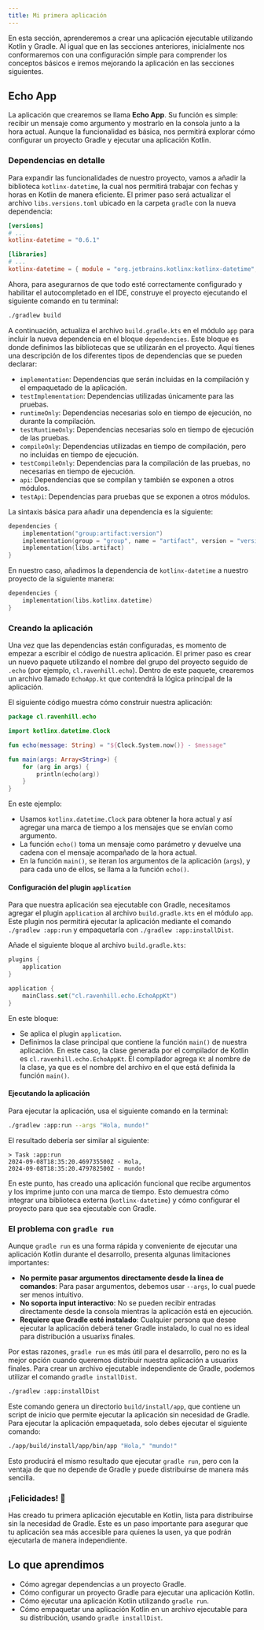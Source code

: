 ```yaml
---
title: Mi primera aplicación
---
```



<ReadingTime/>

En esta sección, aprenderemos a crear una aplicación ejecutable utilizando Kotlin y Gradle. Al igual que en las
secciones anteriores, inicialmente nos conformaremos con una configuración simple para comprender los conceptos básicos
e iremos mejorando la aplicación en las secciones siguientes.

## Echo App

La aplicación que crearemos se llama **Echo App**. Su función es simple: recibir un mensaje como argumento y mostrarlo
en la consola junto a la hora actual. Aunque la funcionalidad es básica, nos permitirá explorar cómo configurar un
proyecto Gradle y ejecutar una aplicación Kotlin.

### Dependencias en detalle

Para expandir las funcionalidades de nuestro proyecto, vamos a añadir la biblioteca `kotlinx-datetime`, la cual nos
permitirá trabajar con fechas y horas en Kotlin de manera eficiente. El primer paso será actualizar el archivo
`libs.versions.toml` ubicado en la carpeta `gradle` con la nueva dependencia:

```toml title="./gradle/libs.versions.toml"
[versions]
# ...
kotlinx-datetime = "0.6.1"

[libraries]
# ...
kotlinx-datetime = { module = "org.jetbrains.kotlinx:kotlinx-datetime", version.ref = "kotlinx-datetime" }
```

Ahora, para asegurarnos de que todo esté correctamente configurado y habilitar el autocompletado en el IDE, construye
el proyecto ejecutando el siguiente comando en tu terminal:

```bash
./gradlew build
```

A continuación, actualiza el archivo `build.gradle.kts` en el módulo `app` para incluir la nueva dependencia en el
bloque `dependencies`. Este bloque es donde definimos las bibliotecas que se utilizarán en el proyecto. Aquí tienes una
descripción de los diferentes tipos de dependencias que se pueden declarar:

- `implementation`: Dependencias que serán incluidas en la compilación y el empaquetado de la aplicación.
- `testImplementation`: Dependencias utilizadas únicamente para las pruebas.
- `runtimeOnly`: Dependencias necesarias solo en tiempo de ejecución, no durante la compilación.
- `testRuntimeOnly`: Dependencias necesarias solo en tiempo de ejecución de las pruebas.
- `compileOnly`: Dependencias utilizadas en tiempo de compilación, pero no incluidas en tiempo de ejecución.
- `testCompileOnly`: Dependencias para la compilación de las pruebas, no necesarias en tiempo de ejecución.
- `api`: Dependencias que se compilan y también se exponen a otros módulos.
- `testApi`: Dependencias para pruebas que se exponen a otros módulos.

La sintaxis básica para añadir una dependencia es la siguiente:

```kotlin
dependencies {
    implementation("group:artifact:version")
    implementation(group = "group", name = "artifact", version = "version")
    implementation(libs.artifact)
}
```

En nuestro caso, añadimos la dependencia de `kotlinx-datetime` a nuestro proyecto de la siguiente manera:

```kotlin title="./app/build.gradle.kts"
dependencies {
    implementation(libs.kotlinx.datetime)
}
```

### Creando la aplicación

Una vez que las dependencias están configuradas, es momento de empezar a escribir el código de nuestra aplicación. El
primer paso es crear un nuevo paquete utilizando el nombre del grupo del proyecto seguido de `.echo` (por ejemplo,
`cl.ravenhill.echo`). Dentro de este paquete, crearemos un archivo llamado `EchoApp.kt` que contendrá la lógica
principal de la aplicación.

El siguiente código muestra cómo construir nuestra aplicación:

```kotlin title="./app/src/main/kotlin/cl/ravenhill/echo/EchoApp.kt"
package cl.ravenhill.echo

import kotlinx.datetime.Clock

fun echo(message: String) = "${Clock.System.now()} - $message"

fun main(args: Array<String>) {
    for (arg in args) {
        println(echo(arg))
    }
}
```

En este ejemplo:
- Usamos `kotlinx.datetime.Clock` para obtener la hora actual y así agregar una marca de tiempo a los mensajes que se
    envían como argumento.
- La función `echo()` toma un mensaje como parámetro y devuelve una cadena con el mensaje acompañado de la hora actual.
- En la función `main()`, se iteran los argumentos de la aplicación (`args`), y para cada uno de ellos, se llama a la
    función `echo()`.

#### Configuración del plugin `application`

Para que nuestra aplicación sea ejecutable con Gradle, necesitamos agregar el plugin `application` al archivo
`build.gradle.kts` en el módulo `app`. Este plugin nos permitirá ejecutar la aplicación mediante el comando
`./gradlew :app:run` y empaquetarla con `./gradlew :app:installDist`.

Añade el siguiente bloque al archivo `build.gradle.kts`:

```kotlin title="./app/build.gradle.kts"
plugins {
    application
}

application {
    mainClass.set("cl.ravenhill.echo.EchoAppKt")
}
```

En este bloque:
- Se aplica el plugin `application`.
- Definimos la clase principal que contiene la función `main()` de nuestra aplicación. En este caso, la clase generada
    por el compilador de Kotlin es `cl.ravenhill.echo.EchoAppKt`. El compilador agrega `Kt` al nombre de la clase, ya
    que es el nombre del archivo en el que está definida la función `main()`.

#### Ejecutando la aplicación

Para ejecutar la aplicación, usa el siguiente comando en la terminal:

```bash
./gradlew :app:run --args "Hola, mundo!"
```

El resultado debería ser similar al siguiente:

```text
> Task :app:run
2024-09-08T18:35:20.469735500Z - Hola,
2024-09-08T18:35:20.479782500Z - mundo!
```

En este punto, has creado una aplicación funcional que recibe argumentos y los imprime junto con una marca de tiempo.
Esto demuestra cómo integrar una biblioteca externa (`kotlinx-datetime`) y cómo configurar el proyecto para que sea
ejecutable con Gradle.

### El problema con `gradle run`

Aunque `gradle run` es una forma rápida y conveniente de ejecutar una aplicación Kotlin durante el desarrollo, presenta algunas limitaciones importantes:

- **No permite pasar argumentos directamente desde la línea de comandos**: Para pasar argumentos, debemos usar `--args`, lo cual puede ser menos intuitivo.
- **No soporta input interactivo**: No se pueden recibir entradas directamente desde la consola mientras la aplicación está en ejecución.
- **Requiere que Gradle esté instalado**: Cualquier persona que desee ejecutar la aplicación deberá tener Gradle instalado, lo cual no es ideal para distribución a usuarixs finales.

Por estas razones, `gradle run` es más útil para el desarrollo, pero no es la mejor opción cuando queremos distribuir nuestra aplicación a usuarixs finales. Para crear un archivo ejecutable independiente de Gradle, podemos utilizar el comando `gradle installDist`.

```bash
./gradlew :app:installDist
```

Este comando genera un directorio `build/install/app`, que contiene un script de inicio que permite ejecutar la aplicación sin necesidad de Gradle. Para ejecutar la aplicación empaquetada, solo debes ejecutar el siguiente comando:

```bash
./app/build/install/app/bin/app "Hola," "mundo!"
```

Esto producirá el mismo resultado que ejecutar `gradle run`, pero con la ventaja de que no depende de Gradle y puede distribuirse de manera más sencilla.

### ¡Felicidades! 🎉

Has creado tu primera aplicación ejecutable en Kotlin, lista para distribuirse sin la necesidad de Gradle. Este es un paso importante para asegurar que tu aplicación sea más accesible para quienes la usen, ya que podrán ejecutarla de manera independiente.

## Lo que aprendimos

- Cómo agregar dependencias a un proyecto Gradle.
- Cómo configurar un proyecto Gradle para ejecutar una aplicación Kotlin.
- Cómo ejecutar una aplicación Kotlin utilizando `gradle run`.
- Cómo empaquetar una aplicación Kotlin en un archivo ejecutable para su distribución, usando `gradle installDist`.
